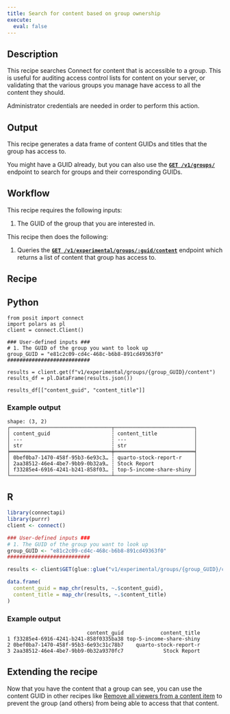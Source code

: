 ```yaml
---
title: Search for content based on group ownership
execute: 
  eval: false
---
```


## Description 

This recipe searches Connect for content that is accessible to a group. 
This is useful for auditing access control lists for content on your server, 
or validating that the various groups you manage have access to all the content 
they should.

::: {.callout-note}
Administrator credentials are needed in order to perform this action.
::: 

## Output

This recipe generates a data frame of content GUIDs and titles that the group has access to.

You might have a GUID already, but you can also use the **[`GET /v1/groups/`](../../api/#get-/v1/groups)** endpoint to search for groups and their corresponding GUIDs.

## Workflow
This recipe requires the following inputs:

1. The GUID of the group that you are interested in. 

This recipe then does the following:

1. Queries the **[`GET /v1/experimental/groups/:guid/content`](../../api/#get-/v1/experimental/groups/-guid-/content)**
endpoint which returns a list of content that group has access to.

## Recipe

:::{.panel-tabset group="language"}

## Python

```.python
from posit import connect
import polars as pl
client = connect.Client() 

### User-defined inputs ###
# 1. The GUID of the group you want to look up
group_GUID = "e81c2c09-cd4c-468c-b6b8-891cd49363f0" 
###########################

results = client.get(f"v1/experimental/groups/{group_GUID}/content")
results_df = pl.DataFrame(results.json())

results_df[["content_guid", "content_title"]]
```

### Example output

```
shape: (3, 2)
┌─────────────────────────────────┬──────────────────────────┐
│ content_guid                    ┆ content_title            │
│ ---                             ┆ ---                      │
│ str                             ┆ str                      │
╞═════════════════════════════════╪══════════════════════════╡
│ 0bef0ba7-1470-458f-95b3-6e93c3… ┆ quarto-stock-report-r    │
│ 2aa38512-46e4-4be7-9bb9-0b32a9… ┆ Stock Report             │
│ f33285e4-6916-4241-b241-858f03… ┆ top-5-income-share-shiny │
└─────────────────────────────────┴──────────────────────────┘
```

## R

```.r
library(connectapi)
library(purrr)
client <- connect()

### User-defined inputs ###
# 1. The GUID of the group you want to look up
group_GUID <- "e81c2c09-cd4c-468c-b6b8-891cd49363f0" 
###########################

results <- client$GET(glue::glue("v1/experimental/groups/{group_GUID}/content"))

data.frame(
  content_guid = map_chr(results, ~.$content_guid),
  content_title = map_chr(results, ~.$content_title)
)
```

### Example output

```
                          content_guid            content_title
1 f33285e4-6916-4241-b241-858f0335ba38 top-5-income-share-shiny
2 0bef0ba7-1470-458f-95b3-6e93c31c78b7    quarto-stock-report-r
3 2aa38512-46e4-4be7-9bb9-0b32a9370fc7             Stock Report
```

:::

## Extending the recipe

Now that you have the content that a group can see, you can use the content GUID 
in other recipes like [Remove all viewers from a content item](../../content/remove-all-content-users/) 
to prevent the group (and others) from being able to access that that content.
